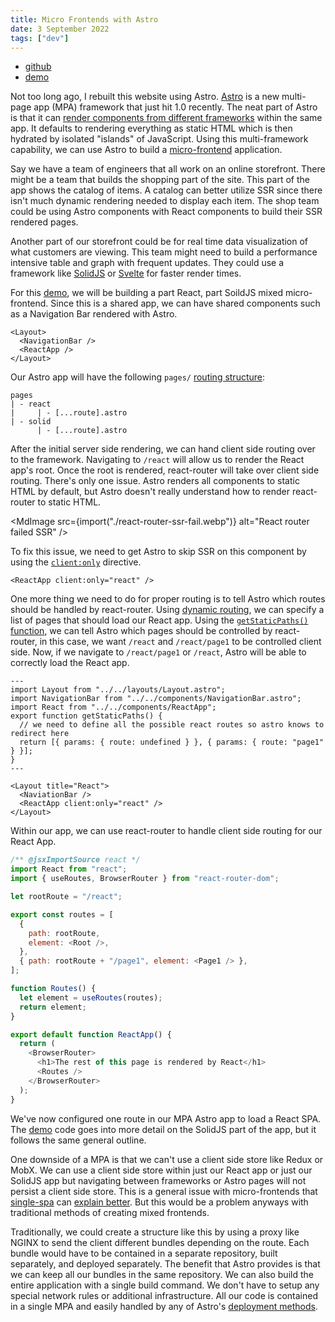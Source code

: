 ```yaml
---
title: Micro Frontends with Astro
date: 3 September 2022
tags: ["dev"]
---
```



- [github](https://github.com/enochchau/micro-frontends-astro)
- [demo](https://enochchau.github.io/micro-frontends-astro/)

Not too long ago, I rebuilt this website using Astro.
[Astro](https://astro.build/) is a new multi-page app (MPA) framework that just hit 1.0 recently.
The neat part of Astro is that it can
[render components from different frameworks](https://docs.astro.build/en/core-concepts/framework-components/) within the same app.
It defaults to rendering everything as static HTML which is then hydrated by isolated "islands" of JavaScript.
Using this multi-framework capability, we can use Astro to build a [micro-frontend](https://micro-frontends.org/) application.

Say we have a team of engineers that all work on an online storefront.
There might be a team that builds the shopping part of the site.
This part of the app shows the catalog of items.
A catalog can better utilize SSR since there isn't much dynamic rendering needed to display each item.
The shop team could be using Astro components with React components to build their SSR rendered pages.

Another part of our storefront could be for real time data visualization of what customers are viewing.
This team might need to build a performance intensive table and graph with frequent updates.
They could use a framework like [SolidJS](https://www.solidjs.com/) or [Svelte](https://svelte.dev/)
for faster render times.

For this [demo](https://github.com/enochchau/micro-frontends-astro),
we will be building a part React, part SoildJS mixed micro-frontend.
Since this is a shared app, we can have shared components such as a Navigation Bar rendered with Astro.

```astro
<Layout>
  <NavigationBar />
  <ReactApp />
</Layout>
```

Our Astro app will have the following `pages/` [routing structure](https://docs.astro.build/en/core-concepts/routing/#static-routes):

```
pages
| - react
|     | - [...route].astro
| - solid
      | - [...route].astro
```

After the initial server side rendering, we can hand client side routing over to the framework.
Navigating to `/react` will allow us to render the React app's root.
Once the root is rendered, react-router will take over client side routing.
There's only one issue.
Astro renders all components to static HTML by default,
but Astro doesn't really understand how to render react-router to static HTML.

<MdImage
  src={import("./react-router-ssr-fail.webp")}
  alt="React router failed SSR"
/>

To fix this issue, we need to get Astro to skip SSR on this component
by using the [`client:only`](https://docs.astro.build/en/reference/directives-reference/#clientonly) directive.

```astro
<ReactApp client:only="react" />
```

One more thing we need to do for proper routing is to tell Astro which routes should be handled
by react-router.
Using [dynamic routing](https://docs.astro.build/en/core-concepts/routing/#dynamic-routes), we can
specify a list of pages that should load our React app.
Using the [`getStaticPaths()` function](https://docs.astro.build/en/core-concepts/routing/#dynamic-routes),
we can tell Astro which pages should be controlled by react-router, in this case, we want
`/react` and `/react/page1` to be controlled client side.
Now, if we navigate to `/react/page1` or `/react`, Astro will be able to correctly load the React app.

```astro
---
import Layout from "../../layouts/Layout.astro";
import NavigationBar from "../../components/NavigationBar.astro";
import React from "../../components/ReactApp";
export function getStaticPaths() {
  // we need to define all the possible react routes so astro knows to redirect here
  return [{ params: { route: undefined } }, { params: { route: "page1" } }];
}
---

<Layout title="React">
  <NaviationBar />
  <ReactApp client:only="react" />
</Layout>
```

Within our app, we can use react-router to handle client side routing for our React App.

```javascript
/** @jsxImportSource react */
import React from "react";
import { useRoutes, BrowserRouter } from "react-router-dom";

let rootRoute = "/react";

export const routes = [
  {
    path: rootRoute,
    element: <Root />,
  },
  { path: rootRoute + "/page1", element: <Page1 /> },
];

function Routes() {
  let element = useRoutes(routes);
  return element;
}

export default function ReactApp() {
  return (
    <BrowserRouter>
      <h1>The rest of this page is rendered by React</h1>
      <Routes />
    </BrowserRouter>
  );
}
```

We've now configured one route in our MPA Astro app to load a React SPA.
The [demo](https://github.com/enochchau/micro-frontends-astro) code goes into more detail on the SolidJS part of the app,
but it follows the same general outline.

One downside of a MPA is that we can't use a client side store like Redux or MobX.
We can use a client side store within just our React app or just our SolidJS app but navigating between frameworks or
Astro pages will not persist a client side store.
This is a general issue with micro-frontends that [single-spa](https://single-spa.js.org/)
can [explain better](https://single-spa.js.org/docs/recommended-setup/#state-management).
But this would be a problem anyways with traditional methods of creating mixed frontends.

Traditionally, we could create a structure like this by using a proxy like NGINX to send the client different
bundles depending on the route.
Each bundle would have to be contained in a separate repository, built separately, and deployed separately.
The benefit that Astro provides is that we can keep all our bundles in the same repository.
We can also build the entire application with a single build command.
We don't have to setup any special network rules or additional infrastructure.
All our code is contained in a single MPA and easily handled by any of Astro's [deployment methods](https://docs.astro.build/en/guides/deploy/).
